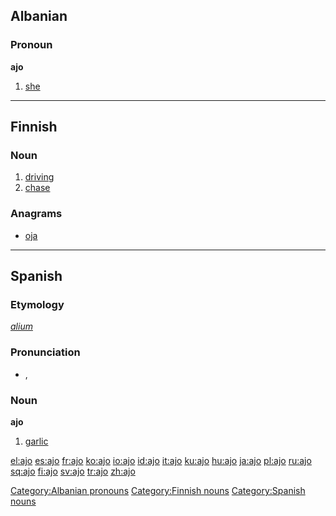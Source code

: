 {{see|ajö}}

==Albanian==

===Pronoun===
'''ajo'''

# [[she]]

----

==Finnish==

===Noun===
{{fi-noun|ajo|type=valo}}

# [[driving]]
# [[chase]]

===Anagrams===
*[[oja]]

----

==Spanish==

===Etymology===
{{L.|es}} ''[[alium]]''

===Pronunciation===
*{{IPA|/'axo/}}, {{SAMPA|/'axo/}}

===Noun===
'''ajo''' {{m}}

# [[garlic]]

[[Category:Albanian pronouns]]
[[Category:Finnish nouns]]
[[Category:Spanish nouns]]

[[el:ajo]]
[[es:ajo]]
[[fr:ajo]]
[[ko:ajo]]
[[io:ajo]]
[[id:ajo]]
[[it:ajo]]
[[ku:ajo]]
[[hu:ajo]]
[[ja:ajo]]
[[pl:ajo]]
[[ru:ajo]]
[[sq:ajo]]
[[fi:ajo]]
[[sv:ajo]]
[[tr:ajo]]
[[zh:ajo]]
